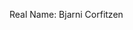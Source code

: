 {{en/Archive/Community/Users/Infobox Developer|
realname=Bjarni Corfitzen|
birthyear=Unknown|
codingspec=Mac Specialist and porter|
currentstat=Active|
website=None|
}}
Real Name: Bjarni Corfitzen